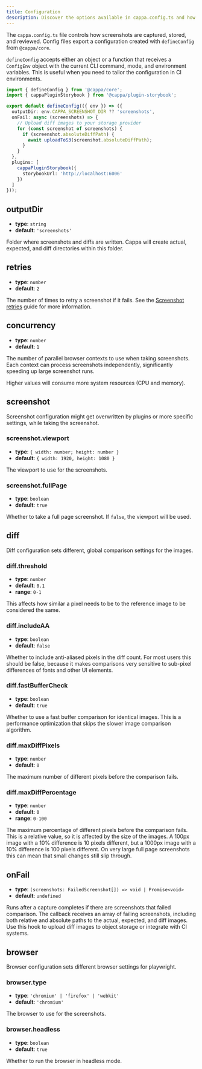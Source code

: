 ```yaml
---
title: Configuration
description: Discover the options available in cappa.config.ts and how to customize them.
---
```


The `cappa.config.ts` file controls how screenshots are captured, stored, and reviewed. Config files
export a configuration created with `defineConfig` from `@cappa/core`.

`defineConfig` accepts either an object or a function that receives a `ConfigEnv` object with the
current CLI command, mode, and environment variables. This is useful when you need to tailor the
configuration in CI environments.

```ts
import { defineConfig } from '@cappa/core';
import { cappaPluginStorybook } from '@cappa/plugin-storybook';

export default defineConfig(({ env }) => ({
  outputDir: env.CAPPA_SCREENSHOT_DIR ?? 'screenshots',
  onFail: async (screenshots) => {
    // Upload diff images to your storage provider
    for (const screenshot of screenshots) {
      if (screenshot.absoluteDiffPath) {
        await uploadToS3(screenshot.absoluteDiffPath);
      }
    }
  },
  plugins: [
    cappaPluginStorybook({
      storybookUrl: 'http://localhost:6006'
    })
  ]
}));
```

## outputDir

- **type**: `string`
- **default**: `'screenshots'`

Folder where screenshots and diffs are written.
Cappa will create actual, expected, and diff directories within this folder.

## retries

- **type**: `number`
- **default**: `2`

The number of times to retry a screenshot if it fails. See the [Screenshot retries](/cappa/screenshot-retries) guide for more information.

## concurrency

- **type**: `number`
- **default**: `1`

The number of parallel browser contexts to use when taking screenshots. Each context can process screenshots independently, significantly speeding up large screenshot runs.

Higher values will consume more system resources (CPU and memory).

## screenshot

Screenshot configuration might get overwritten by plugins or more specific settings, while taking
the screenshot.

### screenshot.viewport

- **type**: `{ width: number; height: number }`
- **default**: `{ width: 1920, height: 1080 }`

The viewport to use for the screenshots.

### screenshot.fullPage

- **type**: `boolean`
- **default**: `true`

Whether to take a full page screenshot. If `false`, the viewport will be used.

## diff

Diff configuration sets different, global comparison settings for the images.

### diff.threshold

- **type**: `number`
- **default**: `0.1`
- **range**: `0-1`

This affects how similar a pixel needs to be to the reference image to be considered the same.

### diff.includeAA

- **type**: `boolean`
- **default**: `false`

Whether to include anti-aliased pixels in the diff count.
For most users this should be false, because it makes comparisons very sensitive to sub-pixel differences of
fonts and other UI elements.

### diff.fastBufferCheck

- **type**: `boolean`
- **default**: `true`

Whether to use a fast buffer comparison for identical images. This is a performance optimization that
skips the slower image comparison algorithm.

### diff.maxDiffPixels

- **type**: `number`
- **default**: `0`

The maximum number of different pixels before the comparison fails.

### diff.maxDiffPercentage

- **type**: `number`
- **default**: `0`
- **range**: `0-100`

The maximum percentage of different pixels before the comparison fails. This is a relative value,
so it is affected by the size of the images. A 100px image with a 10% difference is 10 pixels different,
but a 1000px image with a 10% difference is 100 pixels different. On very large full page screenshots
this can mean that small changes still slip through.

## onFail

- **type**: `(screenshots: FailedScreenshot[]) => void | Promise<void>`
- **default**: `undefined`

Runs after a capture completes if there are screenshots that failed comparison. The callback receives
an array of failing screenshots, including both relative and absolute paths to the actual, expected,
and diff images. Use this hook to upload diff images to object storage or integrate with CI systems.

## browser

Browser configuration sets different browser settings for playwright.

### browser.type

- **type**: `'chromium' | 'firefox' | 'webkit'`
- **default**: `'chromium'`

The browser to use for the screenshots.

### browser.headless

- **type**: `boolean`
- **default**: `true`

Whether to run the browser in headless mode.